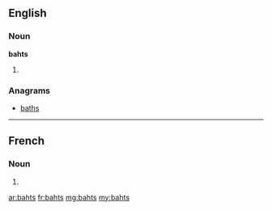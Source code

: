 ==English==

===Noun===
'''bahts'''

# {{plural of|baht}}

===Anagrams===
* [[baths#English|baths]]

----

==French==

===Noun===
{{head|fr|plural}} {{m|p}}

# {{plural of|baht|lang=fr}}

[[ar:bahts]]
[[fr:bahts]]
[[mg:bahts]]
[[my:bahts]]